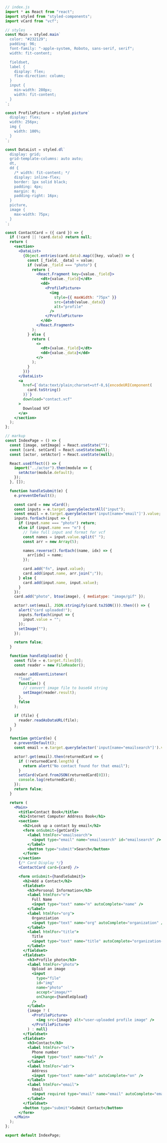 

```jsx
// index.js
import * as React from "react";
import styled from "styled-components";
import vCard from "vcf";

// styles
const Main = styled.main`
  color: "#232129";
  padding: 96;
  font-family: "-apple-system, Roboto, sans-serif, serif";
  width: fit-content;

  fieldset,
  label {
    display: flex;
    flex-direction: column;
  }
  input {
    min-width: 280px;
    width: fit-content;
  }
`;

const ProfilePicture = styled.picture`
  display: flex;
  width: 256px;
  img {
    width: 100%;
  }
`;

const DataList = styled.dl`
  display: grid;
  grid-template-columns: auto auto;
  dt,
  dd {
    /* width: fit-content; */
    display: inline-flex;
    border: 1px solid black;
    padding: 4px;
    margin: 0;
    padding-right: 16px;
  }
  picture,
  image {
    max-width: 75px;
  }
`;

const ContactCard = ({ card }) => {
  if (!card || !card.data) return null;
  return (
    <section>
      <DataList>
        {Object.entries(card.data).map(([key, value]) => {
          const [_field, _data] = value;
          if (value._field === "photo") {
            return (
              <React.Fragment key={value._field}>
                <dt>{value._field}</dt>
                <dd>
                  <ProfilePicture>
                    <img
                      style={{ maxWidth: "75px" }}
                      src={atob(value._data)}
                      alt="profile"
                    />
                  </ProfilePicture>
                </dd>
              </React.Fragment>
            );
          } else {
            return (
              <>
                <dt>{value._field}</dt>
                <dd>{value._data}</dd>
              </>
            );
          }
        })}
      </DataList>
      <a
        href={`data:text/plain;charset=utf-8,${encodeURIComponent(
          card.toString()
        )}`}
        download="contact.vcf"
      >
        Download VCF
      </a>
    </section>
  );
};

// markup
const IndexPage = () => {
  const [image, setImage] = React.useState("");
  const [card, setCard] = React.useState(null);
  const [actor, setActor] = React.useState(null);

  React.useEffect(() => {
    import("../actor").then(module => {
      setActor(module.default);
    });
  }, []);

  function handleSubmit(e) {
    e.preventDefault();

    const card = new vCard();
    const inputs = e.target.querySelectorAll("input");
    const email = e.target.querySelector('input[name="email"]').value;
    inputs.forEach(input => {
      if (input.name === "photo") return;
      else if (input.name === "n") {
        // Take full input and format for vcf
        const names = input.value.split(" ");
        const arr = new Array(5);

        names.reverse().forEach((name, idx) => {
          arr[idx] = name;
        });

        card.add("fn", input.value);
        card.add(input.name, arr.join(";"));
      } else {
        card.add(input.name, input.value);
      }
    });
    card.add("photo", btoa(image), { mediatype: "image/gif" });

    actor?.set(email, JSON.stringify(card.toJSON())).then(() => {
      alert("card uploaded!");
      inputs.forEach(input => {
        input.value = "";
      });
      setImage("");
    });

    return false;
  }

  function handleUpload(e) {
    const file = e.target.files[0];
    const reader = new FileReader();

    reader.addEventListener(
      "load",
      function() {
        // convert image file to base64 string
        setImage(reader.result);
      },
      false
    );

    if (file) {
      reader.readAsDataURL(file);
    }
  }

  function getCard(e) {
    e.preventDefault();
    const email = e.target.querySelector('input[name="emailsearch"]').value;

    actor?.get(email).then(returnedCard => {
      if (!returnedCard.length) {
        return alert("No contact found for that email");
      }
      setCard(vCard.fromJSON(returnedCard[0]));
      console.log(returnedCard);
    });
    return false;
  }

  return (
    <Main>
      <title>Contact Book</title>
      <h1>Internet Computer Address Book</h1>
      <section>
        <h2>Look up a contact by email</h2>
        <form onSubmit={getCard}>
          <label htmlFor="emailsearch">
            <input type="email" name="emailsearch" id="emailsearch" />
          </label>
          <button type="submit">Search</button>
        </form>
      </section>
      {/* Card Display */}
      <ContactCard card={card} />

      <form onSubmit={handleSubmit}>
        <h2>Add a Contact</h2>
        <fieldset>
          <h3>Personal Information</h3>
          <label htmlFor="n">
            Full Name
            <input type="text" name="n" autoComplete="name" />
          </label>
          <label htmlFor="org">
            Organziation
            <input type="text" name="org" autoComplete="organization" />
          </label>
          <label htmlFor="title">
            Title
            <input type="text" name="title" autoComplete="organization-title" />
          </label>
        </fieldset>
        <fieldset>
          <h3>Profile photo</h3>
          <label htmlFor="photo">
            Upload an image
            <input
              type="file"
              id="img"
              name="photo"
              accept="image/*"
              onChange={handleUpload}
            />
          </label>
          {image ? (
            <ProfilePicture>
              <img src={image} alt="user-uploaded profile image" />
            </ProfilePicture>
          ) : null}
        </fieldset>
        <fieldset>
          <h3>Contact</h3>
          <label htmlFor="tel">
            Phone number
            <input type="text" name="tel" />
          </label>
          <label htmlFor="adr">
            Address
            <input type="text" name="adr" autoComplete="on" />
          </label>
          <label htmlFor="email">
            Email
            <input required type="email" name="email" autoComplete="email" />
          </label>
        </fieldset>
        <button type="submit">Submit Contact</button>
      </form>
    </Main>
  );
};

export default IndexPage;
```
